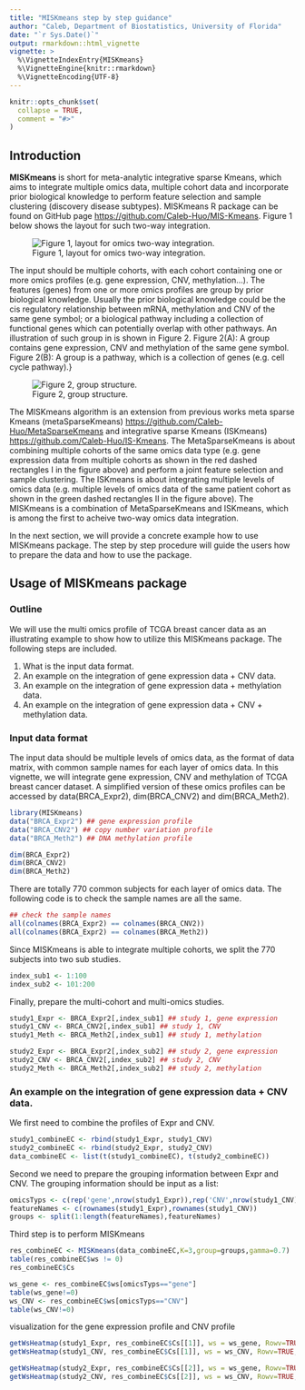 ```yaml
---
title: "MISKmeans step by step guidance"
author: "Caleb, Department of Biostatistics, University of Florida"
date: "`r Sys.Date()`"
output: rmarkdown::html_vignette
vignette: >
  %\VignetteIndexEntry{MISKmeans}
  %\VignetteEngine{knitr::rmarkdown}
  %\VignetteEncoding{UTF-8}
---
```


```r
knitr::opts_chunk$set(
  collapse = TRUE,
  comment = "#>"
)
```


## Introduction

**MISKmeans** is short for meta-analytic integrative sparse Kmeans, which aims to integrate multiple omics data, multiple cohort data and incorporate prior biological knowledge to perform feature selection and sample clustering (discovery disease subtypes).
MISKmeans R package can be found on GitHub page <https://github.com/Caleb-Huo/MIS-Kmeans>.
Figure 1 below shows the layout for such two-way integration.

![Figure 1, layout for omics two-way integration.](./figure/layout.png)


The input should be multiple cohorts, with each cohort containing one or more omics profiles (e.g. gene expression, CNV, methylation...).
The features (genes) from one or more omics profiles are group by prior biological knowledge.
Usually the prior biological knowledge could be the cis regulatory relationship between mRNA, methylation and CNV of the same gene symbol;
or a biological pathway including a collection of functional genes which can potentially overlap with other pathways.
An illustration of such group in is shown in Figure 2. 
Figure 2(A): A group contains gene expression, CNV and methylation of the same gene symbol.
Figure 2(B): A group is a pathway, which is a collection of genes (e.g. cell cycle pathway).}


![Figure 2, group structure.](./figure/overlappingGroups.png)


The MISKmeans algorithm is an extension from previous works meta sparse Kmeans (metaSparseKmeans) <https://github.com/Caleb-Huo/MetaSparseKmeans> and integrative sparse Kmeans (ISKmeans) <https://github.com/Caleb-Huo/IS-Kmeans>.
The MetaSparseKmeans is about combining multiple cohorts of the same omics data type (e.g. gene expression data from multiple cohorts as shown in the red dashed rectangles I in the figure above) and perform a joint feature selection and sample clustering.
The ISKmeans is about integrating multiple levels of omics data (e.g. multiple levels of omics data of the same patient cohort as shown in the green dashed rectangles II in the figure above).
The MISKmeans is a combination of MetaSparseKmeans and ISKmeans, which is among the first to acheive two-way omics data integration.


In the next section, we will provide a concrete example how to use MISKmeans package.
The step by step procedure will guide the users how to prepare the data and how to use the package.

## Usage of MISKmeans package

### Outline

We will use the multi omics profile of TCGA breast cancer data as an illustrating example to show how to utilize this MISKmeans package.
The following steps are included.

1. What is the input data format.
2. An example on the integration of gene expression data + CNV data.
3. An example on the integration of gene expression data + methylation data.
4. An example on the integration of gene expression data + CNV + methylation data.


### Input data format

The input data should be multiple levels of omics data, as the format of data matrix, with common sample names for each layer of omics data.
In this vignette, we will integrate gene expression, CNV and methylation of TCGA breast cancer dataset.
A simplified version of these omics profiles can be accessed by data(BRCA_Expr2), dim(BRCA_CNV2) and dim(BRCA_Meth2).

```r
library(MISKmeans)
data("BRCA_Expr2") ## gene expression profile
data("BRCA_CNV2") ## copy number variation profile
data("BRCA_Meth2") ## DNA methylation profile

dim(BRCA_Expr2)
dim(BRCA_CNV2)
dim(BRCA_Meth2)
```

There are totally 770 common subjects for each layer of omics data.
The following code is to check the sample names are all the same.

```r
## check the sample names
all(colnames(BRCA_Expr2) == colnames(BRCA_CNV2))
all(colnames(BRCA_Expr2) == colnames(BRCA_Meth2))
```

Since MISKmeans is able to integrate multiple cohorts,
we split the 770 subjects into two sub studies.

```r
index_sub1 <- 1:100
index_sub2 <- 101:200
```

Finally, prepare the multi-cohort and multi-omics studies.
```r
study1_Expr <- BRCA_Expr2[,index_sub1] ## study 1, gene expression
study1_CNV <- BRCA_CNV2[,index_sub1] ## study 1, CNV
study1_Meth <- BRCA_Meth2[,index_sub1] ## study 1, methylation

study2_Expr <- BRCA_Expr2[,index_sub2] ## study 2, gene expression
study2_CNV <- BRCA_CNV2[,index_sub2] ## study 2, CNV
study2_Meth <- BRCA_Meth2[,index_sub2] ## study 2, methylation
```

### An example on the integration of gene expression data + CNV data.

We first need to combine the profiles of Expr and CNV.
```r
study1_combineEC <- rbind(study1_Expr, study1_CNV)
study2_combineEC <- rbind(study2_Expr, study2_CNV)
data_combineEC <- list(t(study1_combineEC), t(study2_combineEC))
```

Second we need to prepare the grouping information between Expr and CNV.
The grouping information should be input as a list:
```r
omicsTyps <- c(rep('gene',nrow(study1_Expr)),rep('CNV',nrow(study1_CNV)))
featureNames <- c(rownames(study1_Expr),rownames(study1_CNV))
groups <- split(1:length(featureNames),featureNames)
```

Third step is to perform MISKmeans
```r
res_combineEC <- MISKmeans(data_combineEC,K=3,group=groups,gamma=0.7)
table(res_combineEC$ws != 0)
res_combineEC$Cs

ws_gene <- res_combineEC$ws[omicsTyps=="gene"]
table(ws_gene!=0)
ws_CNV <- res_combineEC$ws[omicsTyps=="CNV"]
table(ws_CNV!=0)

```

visualization for the gene expression profile and CNV profile
```r
getWsHeatmap(study1_Expr, res_combineEC$Cs[[1]], ws = ws_gene, Rowv=TRUE, main="S1, Expr")
getWsHeatmap(study1_CNV, res_combineEC$Cs[[1]], ws = ws_CNV, Rowv=TRUE, main="S1, CNV")

getWsHeatmap(study2_Expr, res_combineEC$Cs[[2]], ws = ws_gene, Rowv=TRUE, main="S2, Expr")
getWsHeatmap(study2_CNV, res_combineEC$Cs[[2]], ws = ws_CNV, Rowv=TRUE, main="S2, CNV")
```



